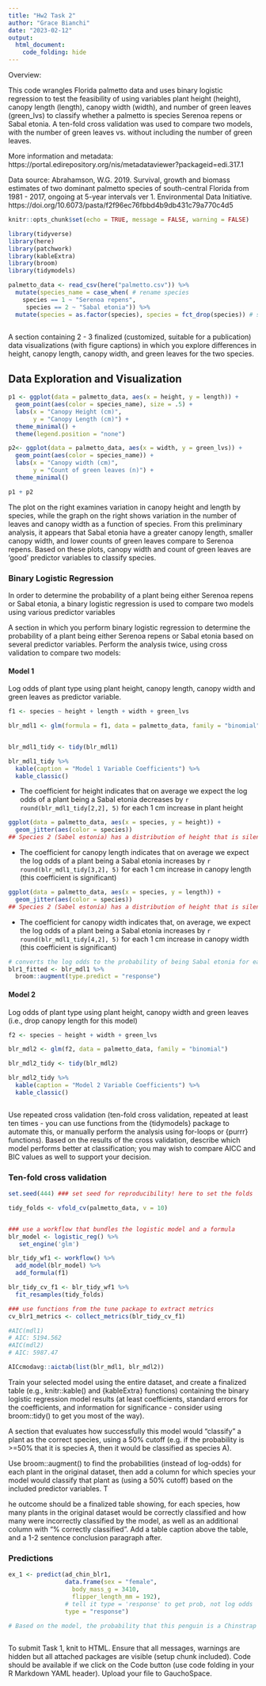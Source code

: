 ```yaml
---
title: "Hw2 Task 2"
author: "Grace Bianchi"
date: "2023-02-12"
output: 
  html_document:
    code_folding: hide
---
```


Overview:


This code wrangles Florida palmetto data and uses binary logistic regression to test the feasibility of using variables plant height (height), canopy length (length), canopy width (width), and number of green leaves (green_lvs) to classify whether a palmetto is species Serenoa repens or Sabal etonia. A ten-fold cross validation was used to compare two models, with the number of green leaves vs. without including the number of green leaves.

More information and metadata: https://portal.edirepository.org/nis/metadataviewer?packageid=edi.317.1
 
Data source: Abrahamson, W.G. 2019. Survival, growth and biomass estimates of two dominant palmetto species of south-central Florida from 1981 - 2017, ongoing at 5-year intervals ver 1. Environmental Data Initiative. https://doi.org/10.6073/pasta/f2f96ec76fbbd4b9db431c79a770c4d5

```r
knitr::opts_chunk$set(echo = TRUE, message = FALSE, warning = FALSE)

library(tidyverse)
library(here)
library(patchwork)
library(kableExtra)
library(broom)
library(tidymodels)

```



```r
palmetto_data <- read_csv(here("palmetto.csv")) %>% 
  mutate(species_name = case_when( # rename species
    species == 1 ~ "Serenoa repens",
     species == 2 ~ "Sabal etonia")) %>% 
  mutate(species = as.factor(species), species = fct_drop(species)) # set species column as factor, not numeric
  
```


A section containing 2 - 3 finalized (customized, suitable for a publication) data visualizations (with figure captions) in which you explore differences in height, canopy length, canopy width, and green leaves for the two species.

## Data Exploration and Visualization

```r
p1 <- ggplot(data = palmetto_data, aes(x = height, y = length)) +
  geom_point(aes(color = species_name), size = .5) +
  labs(x = "Canopy Height (cm)",
       y = "Canopy Length (cm)") +
  theme_minimal() +
  theme(legend.position = "none")

p2<- ggplot(data = palmetto_data, aes(x = width, y = green_lvs)) +
  geom_point(aes(color = species_name)) +
  labs(x = "Canopy width (cm)",
       y = "Count of green leaves (n)") +
  theme_minimal() 

p1 + p2
```

The plot on the right examines variation in canopy height and length by species, while the graph on the right shows variation in the number of leaves and canopy width as a function of species. From this preliminary analysis, it appears that Sabal etonia have a greater canopy length, smaller canopy width, and lower counts of green leaves compare to Serenoa repens. Based on these plots, canopy width and count of green leaves are 'good' predictor variables to classify species. 

### Binary Logistic Regression

In order to determine the probability of a plant being either Serenoa repens or Sabal etonia, a binary logistic regression is used to compare two models using various predictor variables

A section in which you perform binary logistic regression to determine the probability of a plant being either Serenoa repens or Sabal etonia based on several predictor variables.  Perform the analysis twice, using cross validation to compare two models:


#### Model 1

Log odds of plant type using plant height, canopy length, canopy width and green leaves as predictor variable.

```r
f1 <- species ~ height + length + width + green_lvs

blr_mdl1 <- glm(formula = f1, data = palmetto_data, family = "binomial")


blr_mdl1_tidy <- tidy(blr_mdl1) 

blr_mdl1_tidy %>% 
  kable(caption = "Model 1 Variable Coefficients") %>% 
  kable_classic()


```

- The coefficient for height indicates that on average we expect the log odds of a plant being a Sabal etonia decreases by `r round(blr_mdl1_tidy[2,2], 5)` for each 1 cm increase in plant height

```r
ggplot(data = palmetto_data, aes(x = species, y = height)) +
  geom_jitter(aes(color = species))
## Species 2 (Sabel estonia) has a distribution of height that is silently lower than species 1 height distribution
```

- The coefficient for canopy length indicates that on average we expect the log odds of a plant being a Sabal etonia increases by `r round(blr_mdl1_tidy[3,2], 5)` for each 1 cm increase in canopy length (this coefficient is significant)

```r
ggplot(data = palmetto_data, aes(x = species, y = length)) +
  geom_jitter(aes(color = species))
## Species 2 (Sabel estonia) has a distribution of height that is silently lower than species 1 height distribution
```


- The coefficient for canopy width indicates that, on average, we expect the log odds of a plant being a Sabal etonia increases by `r round(blr_mdl1_tidy[4,2], 5)` for each 1 cm increase in canopy width (this coefficient is significant)

```r
# converts the log odds to the probability of being Sabal etonia for each observation.
blr1_fitted <- blr_mdl1 %>%
  broom::augment(type.predict = "response")

```


#### Model 2

Log odds of plant type using plant height, canopy width and green leaves (i.e., drop canopy length for this model)

```r
f2 <- species ~ height + width + green_lvs

blr_mdl2 <- glm(f2, data = palmetto_data, family = "binomial")

blr_mdl2_tidy <- tidy(blr_mdl2) 

blr_mdl2_tidy %>% 
  kable(caption = "Model 2 Variable Coefficients") %>% 
  kable_classic()



```



Use repeated cross validation (ten-fold cross validation, repeated at least ten times - you can use functions from the {tidymodels} package to automate this, or manually perform the analysis using for-loops or {purrr} functions).  Based on the results of the cross validation, describe which model performs better at classification; you may wish to compare AICC and BIC values as well to support your decision. 

### Ten-fold cross validation

```r
set.seed(444) ### set seed for reproducibility! here to set the folds

tidy_folds <- vfold_cv(palmetto_data, v = 10)


### use a workflow that bundles the logistic model and a formula
blr_model <- logistic_reg() %>%
   set_engine('glm')

blr_tidy_wf1 <- workflow() %>%
  add_model(blr_model) %>%
  add_formula(f1)

blr_tidy_cv_f1 <- blr_tidy_wf1 %>%
  fit_resamples(tidy_folds)

### use functions from the tune package to extract metrics
cv_blr1_metrics <- collect_metrics(blr_tidy_cv_f1)


```


```r

#AIC(mdl1)
# AIC: 5194.562
#AIC(mdl2)
# AIC: 5987.47

AICcmodavg::aictab(list(blr_mdl1, blr_mdl2)) 
```




Train your selected model using the entire dataset, and create a finalized table (e.g., knitr::kable() and {kableExtra} functions) containing the binary logistic regression model results (at least coefficients, standard errors for the coefficients, and information for significance - consider using broom::tidy() to get you most of the way). 



A section that evaluates how successfully this model would “classify” a plant as the correct species, using a 50% cutoff (e.g. if the probability is >=50% that it is species A, then it would be classified as species A). 

Use broom::augment() to find the probabilities (instead of log-odds) for each plant in the original dataset, then add a column for which species your model would classify that plant as (using a 50% cutoff) based on the included predictor variables. T


he outcome should be a finalized table showing, for each species, how many plants in the original dataset would be correctly classified and how many were incorrectly classified by the model, as well as an additional column with “% correctly classified”. Add a table caption above the table, and a 1-2 sentence conclusion paragraph after.

### Predictions

```r


ex_1 <- predict(ad_chin_blr1,
                data.frame(sex = "female",
                  body_mass_g = 3410,
                  flipper_length_mm = 192),
                # tell it type = 'response' to get prob, not log odds
                type = "response")
 
# Based on the model, the probability that this penguin is a Chinstrap is 0.4.



```



To submit Task 1, knit to HTML. Ensure that all messages, warnings are hidden but all attached packages are visible (setup chunk included). Code should be available if we click on the Code button (use code folding in your R Markdown YAML header). Upload your file to GauchoSpace.

